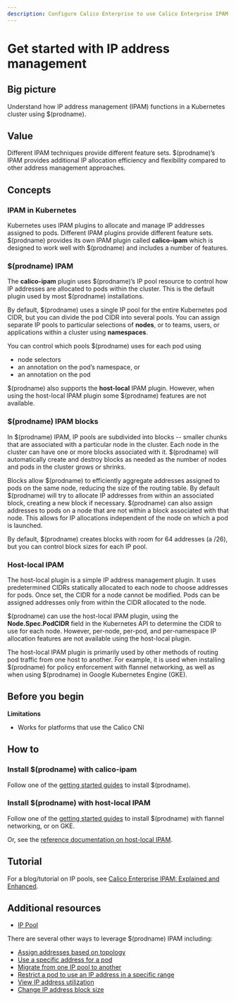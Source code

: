 ```yaml
---
description: Configure Calico Enterprise to use Calico Enterprise IPAM or host-local IPAM, and when to use one or the other.
---
```


# Get started with IP address management

## Big picture

Understand how IP address management (IPAM) functions in a Kubernetes cluster using $(prodname).

## Value

Different IPAM techniques provide different feature sets. $(prodname)’s IPAM provides additional IP allocation efficiency and flexibility compared to other address management approaches.

## Concepts

### IPAM in Kubernetes

Kubernetes uses IPAM plugins to allocate and manage IP addresses assigned to pods. Different IPAM plugins provide different feature sets. $(prodname) provides its own IPAM plugin called **calico-ipam** which is designed to work well with $(prodname) and includes a number of features.

### $(prodname) IPAM

The **calico-ipam** plugin uses $(prodname)’s IP pool resource to control how IP addresses are allocated to pods within the cluster. This is the default plugin used by most $(prodname) installations.

By default, $(prodname) uses a single IP pool for the entire Kubernetes pod CIDR, but you can divide the pod CIDR into several pools. You can assign separate IP pools to particular selections of **nodes**, or to teams, users, or applications within a cluster using **namespaces**.

You can control which pools $(prodname) uses for each pod using

- node selectors
- an annotation on the pod’s namespace, or
- an annotation on the pod

$(prodname) also supports the **host-local** IPAM plugin. However, when using the host-local IPAM plugin some $(prodname) features are not available.

### $(prodname) IPAM blocks

In $(prodname) IPAM, IP pools are subdivided into blocks -- smaller chunks that are associated with a particular node in the cluster. Each node in the cluster can have one or more blocks associated with it. $(prodname) will automatically create and destroy blocks as needed as the number of nodes and pods in the cluster grows or shrinks.

Blocks allow $(prodname) to efficiently aggregate addresses assigned to pods on the same node, reducing the size of the routing table. By default $(prodname) will try to allocate IP addresses from within an associated block, creating a new block if necessary. $(prodname) can also assign addresses to pods on a node that are not within a block associated with that node. This allows for IP allocations independent of the node on which a pod is launched.

By default, $(prodname) creates blocks with room for 64 addresses (a /26), but you can control block sizes for each IP pool.

### Host-local IPAM

The host-local plugin is a simple IP address management plugin. It uses predetermined CIDRs statically allocated to each node to choose addresses for pods. Once set, the CIDR for a node cannot be modified. Pods can be assigned addresses only from within the CIDR allocated to the node.

$(prodname) can use the host-local IPAM plugin, using the **Node.Spec.PodCIDR** field in the Kubernetes API to determine the CIDR to use for each node. However, per-node, per-pod, and per-namespace IP allocation features are not available using the host-local plugin.

The host-local IPAM plugin is primarily used by other methods of routing pod traffic from one host to another. For example, it is used when installing $(prodname) for policy enforcement with flannel networking, as well as when using $(prodname) in Google Kubernetes Engine (GKE).

## Before you begin

**Limitations**

- Works for platforms that use the Calico CNI

## How to

### Install $(prodname) with calico-ipam

Follow one of the [getting started guides](../../getting-started/index.mdx) to install $(prodname).

### Install $(prodname) with host-local IPAM

Follow one of the [getting started guides](../../getting-started/index.mdx) to install $(prodname) with flannel networking, or on GKE.

Or, see the [reference documentation on host-local IPAM](../../reference/component-resources/configuration.mdx#using-host-local-ipam).

## Tutorial

For a blog/tutorial on IP pools, see [Calico Enterprise IPAM: Explained and Enhanced](https://www.tigera.io/blog/calico-ipam-explained-and-enhanced/).

## Additional resources

- [IP Pool](../../reference/resources/ippool.mdx)

There are several other ways to leverage $(prodname) IPAM including:

- [Assign addresses based on topology](assign-ip-addresses-topology.mdx)
- [Use a specific address for a pod](use-specific-ip.mdx)
- [Migrate from one IP pool to another](migrate-pools.mdx)
- [Restrict a pod to use an IP address in a specific range](legacy-firewalls.mdx)
- [View IP address utilization](../../reference/clis/calicoctl/ipam/show.mdx)
- [Change IP address block size](../../reference/resources/ippool.mdx)
